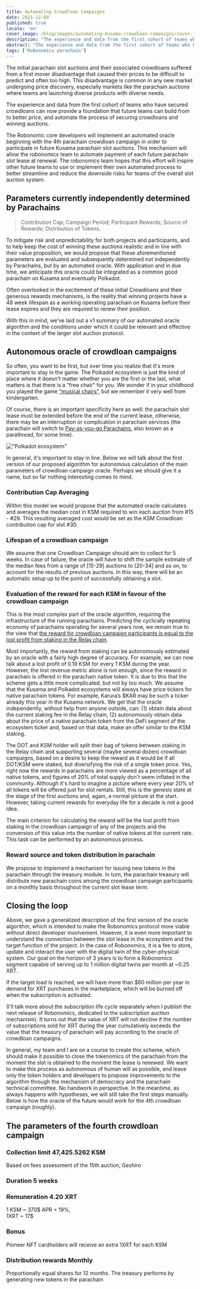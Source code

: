 ```yaml
---
title: Automating Crowdloan Campaigns
date: 2021-12-08
published: true
locale: 'en'
cover_image: /blog/images/automating-kusama-crowdloan-campaigns/cover.jpg
description: "The experience and data from the first cohort of teams who have secured crowdloans can now provide a foundation that future teams can build from to better price, and automate the process of securing crowdloans and winning auctions."
abstract: "The experience and data from the first cohort of teams who have secured crowdloans can now provide a foundation that future teams can build from to better price, and automate the process of securing crowdloans and winning auctions."
tags: ['Robonomics parachain']
---
```


The initial parachain slot auctions and their associated crowdloans suffered from a first mover disadvantage that caused their prices to be difficult to predict and often too high.  This disadvantage is common in any new market undergoing price discovery, especially markets like the parachain auctions where teams are launching diverse products with diverse needs.

The experience and data from the first cohort of teams who have secured crowdloans can now provide a foundation that future teams can build from to better price, and automate the process of securing crowdloans and winning auctions.
					
The Robonomic core developers will implement an automated oracle beginning with the 4th parachain crowdloan campaign in order to participate in future Kusama parachain slot auctions. This mechanism will allow the robonomics team to automate payment of each future parachain slot lease at renewal.  The robonomics team hopes that this effort will inspire other future teams to use or implement their own automated process to better streamline and reduce the downside risks for teams of the overall slot auction system.

## Parameters currently independently determined by Parachains

> Contribution Cap; Campaign Period; Participant Rewards; Source of Rewards; Distribution of Tokens.

To mitigate risk and unpredictability for both projects and participants, and to help keep the cost of winning these auctions realistic and in line with their value proposition, we would propose that these aforementioned parameters are evaluated and subsequently determined not independently by Parachains, but by an automated oracle. With application and in due time, we anticipate this oracle could be integrated as a common good parachain on Kusama and eventually Polkadot. 
 								
Often overlooked in the excitement of these initial Crowdloans and their generous rewards mechanisms, is the reality that winning projects have a 48 week lifespan as a working operating parachain on Kusama before their lease expires and they are required to renew their position. 

With this in mind, we’ve laid out a v1 summary of our automated oracle algorithm and the conditions under which it could be relevant and effective in the context of the larger slot auction protocol. 


## Autonomous oracle of crowdloan campaigns

So often, you want to be first, but over time you realize that it's more important to stay in the game. The Polkadot ecosystem is just the kind of place where it doesn't matter whether you are the first or the last, what matters is that there is a "free chair" for you. We wonder if in your childhood you played the game [“musical chairs”](https://en.wikipedia.org/wiki/Musical_chairs), but we remember it very well from kindergarten.

Of course, there is an important specificity here as well: the parachain slot lease must be extended before the end of the current lease, otherwise, there may be an interruption or complication in parachain services (the parachain will switch to [Pay-as-you-go Parachains](https://medium.com/polkadot-network/parathreads-pay-as-you-go-parachains-7440d23dde06),  also known as a parathread, for some time).

!["Polkadot ecosystem"](/blog/images/automating-kusama-crowdloan-campaigns/polkadot-ecosystem.jpg)

In general, it's important to stay in line. Below we will talk about the first version of our proposed algorithm for autonomous calculation of the main parameters of crowdloan campaign oracle. Perhaps we should give it a name, but so far nothing interesting comes to mind.

### Contribution Cap Averaging

Within this model we would propose that the automated oracle calculates and averages the median cost in KSM required to win each auction from #15 - #29. This resulting averaged cost would be set as the KSM Crowdloan contribution cap for slot #30. 		

### Lifespan of a crowdloan campaign

We assume that one Crowdloan Campaign should aim to collect for 5 weeks. In case of failure, the oracle will have to shift the sample estimate of the median fees from a range of [15-29] auctions to [20-34] and so on, to account for the results of previous auctions. In this way, there will be an automatic setup up to the point of successfully obtaining a slot.

### Evaluation of the reward for each KSM in favour of the crowdloan campaign

This is the most complex part of the oracle algorithm, requiring the infrastructure of the running parachains. Predicting the cyclically repeating economy of parachains operating for several years now, we remain true to the view that [the reward for crowdloan campaign participants is equal to the lost profit from staking in the Relay chain](https://robonomics.network/blog/robonomics-parachain-lease-offering/).

Most importantly, the reward from staking can be autonomously estimated by an oracle with a fairly high degree of accuracy. For example, we can now talk about a lost profit of 0.19 KSM for every 1 KSM during the year. However, the lost revenue metric alone is not enough, since the reward in parachain is offered in the parachain native token. It is due to this that the scheme gets a little more complicated, but not by too much. We assume that the Kusama and Polkadot ecosystems will always have price tickers for native parachain tokens. For example, Karura’s $KAR may be such a ticker already this year in the Kusama network. We get that the oracle independently, without help from anyone outside, can: (1) obtain data about the current staking fee in the Relay chain, (2) autonomously obtain data about the price of a native parachain token from the DeFi segment of the ecosystem ticker and, based on that data, make an offer similar to the KSM staking.

The DOT and KSM holder will split their bag of tokens between staking in the Relay chain and supporting several (maybe several dozen) crowdloan campaigns, based on a desire to keep the reward as it would be if all DOT/KSM were staked, but diversifying the risk of a single token price. Yes, right now the rewards in parachains are more viewed as a percentage of all native tokens, and figures of 20% of total supply don't seem inflated in the community. Although it's hard to imagine a picture where every year 20% of all tokens will be offered just for slot rentals. Still, this is the genesis state at the stage of the first auctions and, again, a normal picture at the start. However, taking current rewards for everyday life for a decade is not a good idea.

The main criterion for calculating the reward will be the lost profit from staking in the crowdloan campaign of any of the projects and the conversion of this value into the number of native tokens at the current rate. This task can be performed by an autonomous process.

### Reward source and token distribution in parachain

We propose to implement a mechanism for issuing new tokens in the parachain through the treasury module. In turn, the parachain treasury will distribute new parachain coins among the crowdloan campaign participants on a monthly basis throughout the current slot lease term.

## Closing the loop

Above, we gave a generalized description of the first version of the oracle algorithm, which is intended to make the Robonomics protocol more viable without direct developer involvement. However, it is even more important to understand the connection between the slot lease in the ecosystem and the target function of the project. In the case of Robonomics, it is a fee to store, update and interact the user with the digital twin of the cyber-physical system. Our goal on the horizon of 3 years is to form a Robonomics segment capable of serving up to 1 million digital twins per month at ~0.25 XRT.

If the target load is reached, we will have more than $60 million per year in demand for XRT purchases in the marketplace, which will be burned off when the subscription is activated.

(I’ll talk more about the subscription life cycle separately when I publish the next release of Robonomics, dedicated to the subscription auction mechanism). It turns out that the value of XRT will not decline if the number of subscriptions sold for XRT during the year cumulatively exceeds the value that the treasury of parachain will pay according to the oracle of crowdloan campaigns.

In general, my team and I are on a course to create this scheme, which should make it possible to close the tokenomics of the parachain from the moment the slot is obtained to the moment the lease is renewed. We want to make this process as autonomous of human will as possible, and leave only the token holders and developers to propose improvements to the algorithm through the mechanism of democracy and the parachain technical committee. No handwork in perspective. In the meantime, as always happens with hypotheses, we will still take the first steps manually. Below is how the oracle of the future would work for the 4th crowdloan campaign (roughly).

## The parameters of the fourth crowdloan campaign

<TextCard>

### Collection limit **47,425.5262 KSM**

Based on fees assessment of the 15th auction, Geshiro

</TextCard>

<TextCard>

### Duration **5 weeks**

</TextCard>

<TextCard>

### Remuneration **4.20 XRT**

1 KSM ~ 370$ APR = 19%,<br/>1XRT ~ 17$

</TextCard>

<TextCard>

### Bonus

Pioneer NFT cardholders will receive an extra 1XRT for each KSM

</TextCard>

<TextCard>

### Distribution rewards **Monthly**

Proportionally equal shares for 12 months. The treasury performs by generating new tokens in the parachain

</TextCard>

<KusamaSlotBanner />

